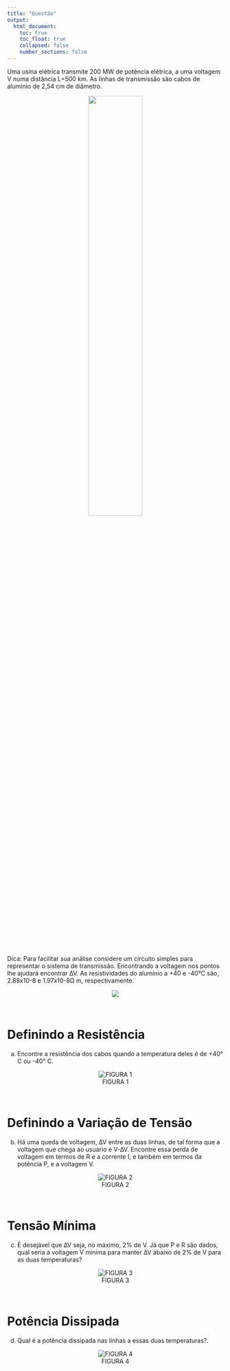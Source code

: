```yaml
---
title: "Questão"
output:
  html_document:
    toc: true
    toc_float: true
    collapsed: false
    number_sections: false
---
```


Uma usina elétrica transmite 200 MW de potência elétrica, a uma voltagem V numa distância L=500 km. As linhas de transmissão são cabos de alumínio de 2,54 cm de diâmetro.  

<center>
<a href = "https://virtual.ufmg.br/20202/pluginfile.php/445201/mod_data/intro/tema2_2.png">
![](images/Questao2.png){width=50%}
</a>
</center>

$~$

Dica: Para facilitar sua análise considere um circuito simples para representar o sistema de transmissão.  Encontrando a voltagem nos pontos lhe ajudará encontrar ∆V.  As resistividades do alumínio a +40 e -40°C são, 2.88x10-8 e 1.97x10-8Ω m, respectivamente.


<center>
<a href = "https://virtual.ufmg.br/20202/pluginfile.php/445201/mod_data/intro/t2dica.png">
![](images/Questao2-pt1.png)

</a>
</center>

$~$




# Definindo a Resistência

(a) Encontre a resistência dos cabos quando a temperatura deles é de +40° C ou -40° C.  


<center>
![FIGURA 1](images/)

</center>

$~$



# Definindo a Variação de Tensão

(b) Há uma queda de voltagem, ∆V entre as duas linhas, de tal forma que a voltagem que chega ao usuário é V-∆V.  Encontre essa perda de voltagem em termos de R e a corrente I, e também em termos da potência P, e a voltagem V.  

<center>
![FIGURA 2](images/)


</center>

$~$



# Tensão Mínima

(c) É desejável que ∆V seja, no máximo, 2% de V.  Já que P e R são dados, qual seria a voltagem V mínima para manter ∆V abaixo de 2% de V para as duas temperaturas? 


<center> 
![FIGURA 3](images/)
</center> 

$~$

# Potência Dissipada

(d) Qual é a potência dissipada nas linhas a essas duas temperaturas?.

<center>
![FIGURA 4](images/)
</center> 

$~$





